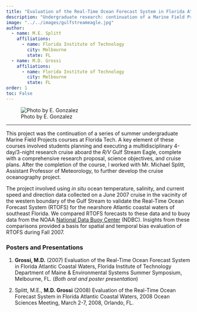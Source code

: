 ```yaml
---
title: "Evaluation of the Real-Time Ocean Forecast System in Florida Atlantic Coastal Waters"
description: "Undergraduate research: continuation of a Marine Field Projects summer interdisciplinary cruise research project <br> 2007-2008"
image: "../../images/gulfstreameagle.jpg"
author:
  - name: M.E. Splitt
    affiliations:
      - name: Florida Institute of Technology
        city: Melbourne
        state: FL
  - name: M.D. Grossi
    affiliations:
      - name: Florida Institute of Technology
        city: Melbourne
        state: FL
order: 1
toc: False
---
```


![Photo by E. Gonzalez](../../images/gulfstreameagle.jpg)

***

This project was the continuation of a series of summer undergraduate Marine Field Projects courses at Florida Tech. A key element of these courses involved students planning and executing a multidisciplinary 4-day/3-night research cruise aboard the *R/V* Gulf Stream Eagle, complete with a comprehensive research proposal, science objectives, and cruise plans. After the completion of the course, I worked with Mr. Michael Splitt, Assistant Professor of Meteorology, to further develop the cruise oceanography project.

The project involved using *in situ* ocean temperature, salinity, and current speed and direction data collected on a June 2007 cruise in the vacinity of the western boundary of the Gulf Stream to validate the Real-Time Ocean Forecast System (RTOFS) for the nearshore Atlantic coastal waters of southeast Florida. We compared RTOFS forecasts to these data and to buoy data from the NOAA [National Data Buoy Center](https://www.ndbc.noaa.gov/){target="_blank"} (NDBC). Insights from these comparisons provided a basis for spatial and temporal bias evaluation of RTOFS during Fall 2007.

### Posters and Presentations

1. **Grossi, M.D.** (2007) Evaluation of the Real-Time Ocean Forecast System in Florida Atlantic Coastal Waters, Florida Institute of Technology Department of Maine & Environmental Systems Summer Symposium, Melbourne, FL. (*Both oral and poster presentation*)

2. Splitt, M.E., **M.D. Grossi** (2008) Evaluation of the Real-Time Ocean Forecast System in Florida Atlantic Coastal Waters, 2008 Ocean Sciences Meeting, March 2-7, 2008, Orlando, FL.